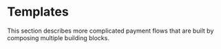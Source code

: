 # Templates

This section describes more complicated payment flows that are built by composing multiple building blocks.
